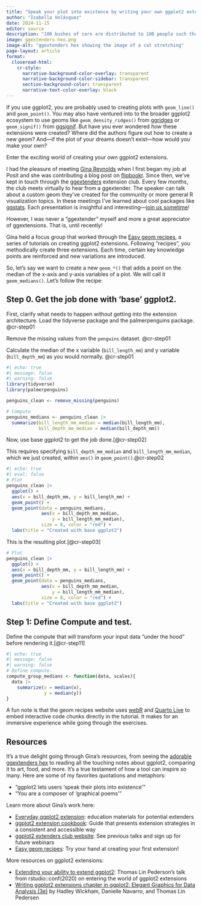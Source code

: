 ```yaml
---
title: "Speak your plot into existence by writing your own ggplot2 extension"
author: "Isabella Velásquez"
date: 2024-11-15
editor: source
description: "100 bushes of corn are distributed to 100 people such that every man receives 3 bushels, every woman 2 bushels, and every child 1/2 a bushel. How many men, women, and children are there? (Solved with R)."
image: ggextenders-hex.png
image-alt: "ggextenders hex showing the image of a cat stretching"
page-layout: article
format:
  closeread-html:
    cr-style:
      narrative-background-color-overlay: transparent
      narrative-background-color-sidebar: transparent
      section-background-color: transparent
      narrative-text-color-overlay: black
---
```


If you use ggplot2, you are probably used to creating plots with `geom_line()` and `geom_point()`. You may also have ventured into to the broader ggplot2 ecosystem to use geoms like `geom_density_ridges()` from [ggridges](https://wilkelab.org/ggridges/) or `geom_signif()` from [ggsignif](https://const-ae.github.io/ggsignif/). But have you ever wondered _how_ these extensions were created? Where did the authors figure out how to create a new geom? And---if the plot of your dreams doesn't exist---how would you make your own?

Enter the exciting world of creating your own ggplot2 extensions.

I had the pleasure of meeting [Gina Reynolds](https://github.com/EvaMaeRey) when I first began my job at Posit and she was contributing a blog post on [flipbookr](https://evamaerey.github.io/ggplot_flipbook/ggplot_flipbook_xaringan.html#1). Since then, we've kept in touch through the [ggextenders](https://ggplot2-extenders.github.io/ggplot-extension-club/) extension club. Every few months, the club meets virtually to hear from a ggextender. The speaker can talk about a custom geom they've created for the community or more general R visualization topics. In these meetings I've learned about cool packages like [ggstats](https://larmarange.github.io/ggstats/). Each presentation is insightful and interesting---[join us sometime](https://docs.google.com/forms/d/e/1FAIpQLSe3M1KwUPrmTfEGuuQp0fZ0J7dZkk_82gb310JCvdouMTa_7Q/viewform)!

However, I was never a "ggextender" myself and more a great appreciator of ggextensions. That is, until recently!

Gina held a focus group that worked through the [Easy geom recipes](https://evamaerey.github.io/easy-geom-recipes/), a series of tutorials on creating ggplot2 extensions. Following "recipes", you methodically create three extensions. Each time, certain key knowledge points are reinforced and new variations are introduced.

So, let's say we want to create a new `geom_*()` that adds a point on the median of the x-axis and y-axis variables of a plot. We will call it `geom_medians()`. Let's follow the recipe:

:::{.cr-section}

## Step 0. Get the job done with 'base' ggplot2.

First, clarify what needs to happen without getting into the extension architecture. Load the tidyverse package and the palmerpenguins package. [@cr-step01]{highlight="1,2"}

Remove the missing values from the `penguins` dataset. [@cr-step01]{highlight="4"}

Calculate the median of the x variable (`bill_length_mm`) and y variable (`bill_depth_mm`) as you would normally. [@cr-step01]{highlight="6,7,8,9"}

:::{#cr-step01 .scale-to-fill}
```r
#| echo: true
#| message: false
#| warning: false
library(tidyverse)
library(palmerpenguins)

penguins_clean <- remove_missing(penguins)

# Compute
penguins_medians <- penguins_clean |> 
  summarize(bill_length_mm_median = median(bill_length_mm),
            bill_depth_mm_median = median(bill_depth_mm))
```
:::

Now, use base ggplot2 to get the job done.[@cr-step02]

This requires specifying `bill_depth_mm_median` and `bill_length_mm_median`, which we just created, within `aes()` in `geom_point()`.[@cr-step02]{highlight="7,8"}

:::{#cr-step02 .scale-to-fill}
```r
#| echo: true
#| eval: false
# Plot
penguins_clean |> 
  ggplot() + 
  aes(x = bill_depth_mm, y = bill_length_mm) + 
  geom_point() + 
  geom_point(data = penguins_medians,
             aes(x = bill_depth_mm_median,
                 y = bill_length_mm_median),
             size = 8, color = "red") + 
  labs(title = "Created with base ggplot2")
```
:::

This is the resulting plot.[@cr-step03]

:::{#cr-step03 .scale-to-fill}
```r
# Plot
penguins_clean |> 
  ggplot() + 
  aes(x = bill_depth_mm, y = bill_length_mm) + 
  geom_point() + 
  geom_point(data = penguins_medians,
             aes(x = bill_depth_mm_median,
                 y = bill_length_mm_median),
             size = 8, color = "red") + 
  labs(title = "Created with base ggplot2")
```
:::

## Step 1: Define Compute and test.

Define the compute that will transform your input data "under the hood" before rendering it.[@cr-step11]

:::{#cr-step11 .scale-to-fill}
```r
#| echo: true
#| message: false
#| warning: false
# Define compute.
compute_group_medians <- function(data, scales){ 
  data |> 
    summarize(x = median(x),
              y = median(y))
}
```

:::


:::

A fun note is that the geom recipes website uses [webR](https://docs.r-wasm.org/webr/latest/) and [Quarto Live](https://github.com/r-wasm/quarto-live) to embed interactive code chunks directly in the tutorial. It makes for an immersive experience while going through the exercises.

## Resources

It's a true delight going through Gina's resources, from seeing the [adorable ggextenders hex](https://evamaerey.github.io/everyday_ggplot2_extension/community.html) to reading all the touching notes about ggplot2, comparing it to art, food, and more. It's a true testament of how a tool can inspire so many. Here are some of my favorites quotations and metaphors:

* "ggplot2 lets users 'speak their plots into existence'"
* "You are a composer of ‘graphical poems’"

Learn more about Gina's work here:

* [Everyday ggplot2 extension](https://evamaerey.github.io/everyday_ggplot2_extension/): education materials for potential extenders 
* [ggplot2 extension cookbook](https://evamaerey.github.io/ggplot2-extension-cookbook/): Guide that presents extension strategies in a consistent and accessible way
* [ggplot2 extenders club website](https://ggplot2-extenders.github.io/ggplot-extension-club/): See previous talks and sign up for future webinars
* [Easy geom recipes](https://evamaerey.github.io/easy-geom-recipes/): Try your hand at creating your first extension!

More resources on ggplot2 extensions:

* [Extending your ability to extend ggplot2](https://www.youtube.com/watch?v=uj7A3i2fi54): Thomas Lin Pederson's talk from rstudio::conf(2020) on entering the world of ggplot2 extensions
* [Writing ggplot2 extensions chapter in ggplot2: Elegant Graphics for Data Analysis (3e)](https://ggplot2-book.org/extensions.html) by Hadley Wickham, Danielle Navarro, and Thomas Lin Pedersen
